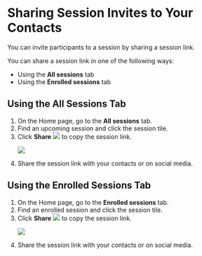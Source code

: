 
# Sharing Session Invites to Your Contacts

You can invite participants to a session by sharing a session link.

<p>You can share a session link in one of the following ways:</p>
<ul>
<li>Using the <b>All sessions</b> tab</li>
<li>Using the <b>Enrolled sessions</b> tab</li>
</ul>
<h2>Using the All Sessions Tab</h2>
<ol>
<li>On the Home page, go to the <b>All sessions</b> tab.</li>
<li>Find an upcoming session and click the session tile.</li>
<li>Click <b>Share</b> <img src={ShareIcon} /> to copy the session link.</li>
<p>
    <img src={PortalShareSessionParticipant} />
</p>
<li>Share the session link with your contacts or on social media.</li>
</ol>
<h2>Using the Enrolled Sessions Tab</h2>
<ol>
<li>On the Home page, go to the <b>Enrolled sessions</b> tab.</li>
<li>Find an enrolled session and click the session tile.</li>
<li>Click <b>Share</b> <img src={ShareIcon} /> to copy the session link.</li>
<p>
    <img src={PortalShareSessionParticipant} />
</p>
<li>Share the session link with your contacts or on social media.</li>
</ol>